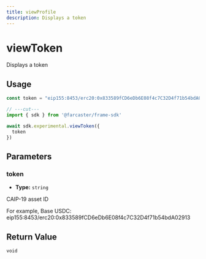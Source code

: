 ```yaml
---
title: viewProfile
description: Displays a token
---
```


# viewToken

Displays a token

## Usage

```ts twoslash
const token = "eip155:8453/erc20:0x833589fCD6eDb6E08f4c7C32D4f71b54bdA02913";

// ---cut---
import { sdk } from '@farcaster/frame-sdk'

await sdk.experimental.viewToken({ 
  token
})
```

## Parameters

### token

- **Type:** `string`

CAIP-19 asset ID

For example, Base USDC: eip155:8453/erc20:0x833589fCD6eDb6E08f4c7C32D4f71b54bdA02913


## Return Value

`void`


